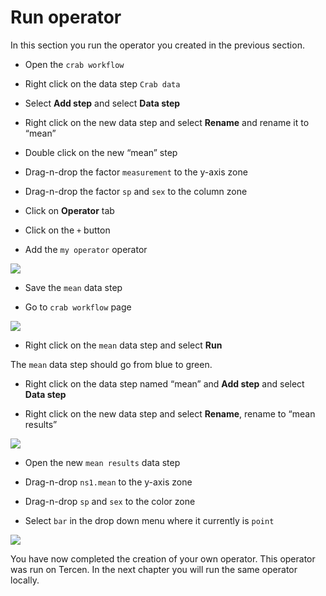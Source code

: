# Run operator
In this section you run the operator you created in the previous section.


* Open the ``crab workflow`` 

* Right click on the data step ``Crab data``

* Select **Add step** and select **Data step**

* Right click on the new data step and select **Rename** and rename it to "mean"

* Double click on the new "mean" step

* Drag-n-drop the factor ``measurement`` to the y-axis zone

* Drag-n-drop the factor ``sp`` and ``sex`` to the column zone 

* Click on **Operator** tab 

* Click on the ``+`` button

* Add the ``my operator`` operator

![](images/mean_step.png)

* Save the ``mean`` data step 

* Go to ``crab workflow`` page

![](images/workflow_mean_only.png)

* Right click on the ``mean`` data step and select **Run**

The ``mean`` data step should go from blue to green.

* Right click on the data step named "mean" and **Add step** and select **Data step**

* Right click on the new data  step and select **Rename**, rename to "mean results"

![](images/workflow_mean.png)

* Open the new ``mean results`` data step

* Drag-n-drop ``ns1.mean`` to the y-axis zone

* Drag-n-drop ``sp`` and ``sex`` to the color zone

* Select ``bar`` in the drop down menu where it currently is ``point``

![](images/mean_results.png)


You have now completed the creation of your own operator. This operator was run on Tercen. In the next chapter you will run the same operator locally.